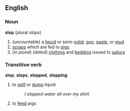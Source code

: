 ==English==
===Noun===
'''slop'''  (plural ''slops'')
#(uncountable) a [[liquid]] or semi-[[solid]]; [[goo]], [[paste]], or [[mud]]
#[[scrap]]s which are fed to [[pig]]s
#(''in plural'') {{nautical}} (''dated'') [[clothing]] and [[bedding]] issued to [[sailor]]s

===Transitive verb===
'''slop''', '''slops''', '''slopped''', '''slopping'''
#to [[spill]] or [[dump]] liquid
#:''I slopped water all over my shirt.''
#to [[feed]] pigs
